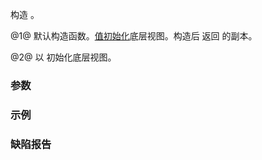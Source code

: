 {{cpp/ranges/common_view/title | common_view}}
{{cpp/ranges/common_view/navbar}}

{{dcl begin}}
{{dcl | num=1 | since=c++20 |1=
common_view() = default;
}}
{{dcl | num=2 | since=c++20 |1=
constexpr explicit common_view( V r );
}}
{{dcl end}}

构造 {{tt|common_view}} 。

@1@ 默认构造函数。[[cpp/language/value_initialization|值初始化]]底层视图。构造后 {{rlpt|base|base()}} 返回 {{c|V()}} 的副本。

@2@ 以 {{c|std::move(r)}} 初始化底层视图。

===参数===
{{par begin}}
{{par | r |  要适配到公共范围中的底层视图}}
{{par end}}

===示例===
{{example
| code=
| output=
}}

===缺陷报告===
{{dr list begin}}
{{dr list item|wg=lwg|dr=3405|std=C++20|before=冗余的转换构造函数可能导致约束递归|after=已移除}}
{{dr list end}}

{{langlinks|en|es|ja|ru}}